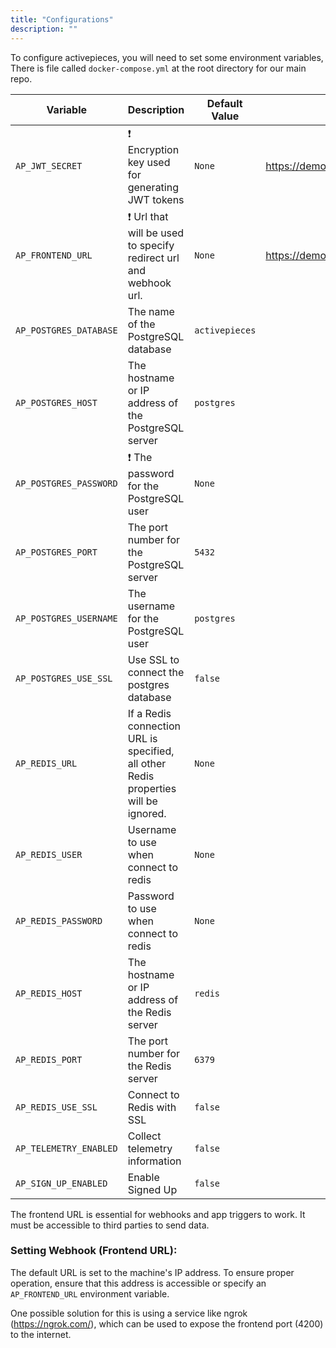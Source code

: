 ```yaml
---
title: "Configurations"
description: ""
---
```


To configure activepieces, you will need to set some environment variables, There is file called `docker-compose.yml` at the root directory for our main repo.


| Variable                     | Description                                                                                                 | Default Value          | Example
| ---------------------------- | ----------------------------------------------------------------------------------------------------------- | ---------------------  | --------
| `AP_JWT_SECRET`              | ❗️ Encryption key used for generating JWT tokens                                                            | `None`                 | https://demo.activepieces.com
| `AP_FRONTEND_URL`            | ❗️ Url that will be used to specify redirect url and webhook url.                                           | `None`                 | https://demo.activepieces.com/api
| `AP_POSTGRES_DATABASE`       | The name of the PostgreSQL database                                                                         | `activepieces`         |
| `AP_POSTGRES_HOST`           | The hostname or IP address of the PostgreSQL server                                                         | `postgres`             |
| `AP_POSTGRES_PASSWORD`       | ❗️ The password for the PostgreSQL user                                                                     | `None`                 |
| `AP_POSTGRES_PORT`           | The port number for the PostgreSQL server                                                                   | `5432`                 |
| `AP_POSTGRES_USERNAME`       | The username for the PostgreSQL user                                                                        | `postgres`             |
| `AP_POSTGRES_USE_SSL`        | Use SSL to connect the postgres database                                                                    | `false`                |
| `AP_REDIS_URL`               | If a Redis connection URL is specified, all other Redis properties will be ignored.                         | `None`                 |
| `AP_REDIS_USER`              | Username to use when connect to redis                                                                       | `None`                 |
| `AP_REDIS_PASSWORD`          | Password to use when connect to redis                                                                       | `None`                 |
| `AP_REDIS_HOST`              | The hostname or IP address of the Redis server                                                              | `redis`                |
| `AP_REDIS_PORT`              | The port number for the Redis server                                                                        | `6379`                 |
| `AP_REDIS_USE_SSL`           | Connect to Redis with SSL                                                                                   | `false`                |
| `AP_TELEMETRY_ENABLED`       | Collect telemetry information                                                                               | `false`                |
| `AP_SIGN_UP_ENABLED`         | Enable Signed Up                                                                                            | `false`                |

<Warning>
The frontend URL is essential for webhooks and app triggers to work. 
It must be accessible to third parties to send data. 
</Warning>

### Setting Webhook (Frontend URL):

The default URL is set to the machine's IP address. To ensure proper operation, ensure that this address is accessible or specify an `AP_FRONTEND_URL` environment variable.

One possible solution for this is using a service like ngrok (https://ngrok.com/), which can be used to expose the frontend port (4200) to the internet.